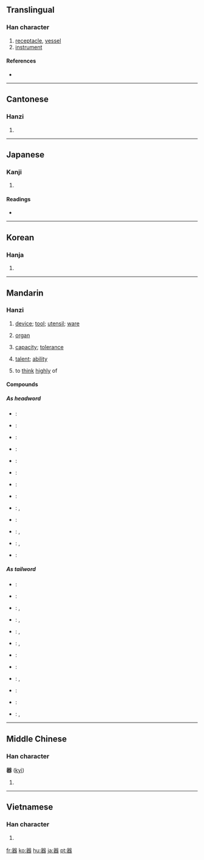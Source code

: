 {{also|噐}}
==Translingual==

===Han character===
{{Han char|rn=30|rad=口|as=13|sn=15|four=6666<sub>3</sub>|canj=口口戈大口 (RRIKR)}}

# [[receptacle]], [[vessel]]
# [[instrument]]

====References====
* {{Han ref|kx=0210.020|dkj=04349|dj=0432.260|hdz=10690.070|uh=5668|ud=22120|bh=BEB9|bd=48825}}

----

==Cantonese==

===Hanzi===
{{yue-hanzi|jyut=|y=hei3}}

# {{defn|Cantonese|sort=口13}}

----

==Japanese==

===Kanji===
{{ja-kanji|grade=4|rs=口13}}

# {{defn|Japanese}}

====Readings====
* {{ja-readings|on=[[き]] (ki)|kun=[[うつわ]] (utsuwa)}}

----

==Korean==

===Hanja===
{{ko-hanja|hangeul=기|rv=gi|mr=ki}}

# {{defn|Korean|sort=口13}}

----

==Mandarin==

===Hanzi===
{{cmn-hanzi|pin=[[qì]] ([[qi4]])|wg=ch'i<sup>4</sup>}}

# {{defn|Mandarin|sort=口13}} [[device]]; [[tool]]; [[utensil]]; [[ware]]
#: {{t|zh|器具|tr=qìjù|sc=Hani}}
# {{medical|lang=zh-cn|skey=qi4}} [[organ]]
#: {{t|zh|器官|tr=qìguān|sc=Hani}}
# [[capacity]]; [[tolerance]]
#: {{t|zh|器量|tr=qìliàng|sc=Hani}}
# [[talent]]; [[ability]]
#: {{t|zh|大器晚成|tr=dàqìwǎnchéng|sc=Hani}}
# {{literary|lang=zh-tw|skey=口13}} to [[think]] [[highly]] of
#: {{t|zh|器重|tr=qìzhòng|sc=Hani}}

====Compounds====

=====As headword=====
{{rfc-header|As headword|lang=cmn}}
* {{zh}}: {{t|zh|器材|tr=qìcái|sc=Hani}}
* {{zh}}: {{t|zh|器官|tr=qìguān|sc=Hani}}
* {{zh}}: {{t|zh|器件|tr=qìjiàn|sc=Hani}}
* {{zh}}: {{t|zh|器具|tr=qìjù|sc=Hani}}
* {{zh}}: {{t|zh|器量|tr=qìliàng|sc=Hani}}
* {{zh}}: {{t|zh|器皿|tr=qìmǐn|sc=Hani}}
* {{zh}}: {{t|zh|器物|tr=qìwǔ|sc=Hani}}
* {{zh}}: {{t|zh|器械|tr=qìxiè|sc=Hani}}
* {{zh}}: {{t|zh|器械體操|sc=Hani}}, {{t|zh|器械体操|tr=qìxiè tǐcāo|sc=Hani}}
* {{zh}}: {{t|zh|器宇|tr=qìyǔ|sc=Hani}}
* {{zh}}: {{t|zh|器樂|sc=Hani}}, {{t|zh|器乐|tr=qìyuè|sc=Hani}}
* {{zh}}: {{t|zh|器質|sc=Hani}}, {{t|zh|器质|tr=qìzhì|sc=Hani}}
* {{zh}}: {{t|zh|器重|tr=qìzhòng|sc=Hani}}

=====As tailword=====
* {{zh}}: {{t|zh|瓷器|tr=cíqì|sc=Hani}}
* {{zh}}: {{t|zh|磁器|tr=cíqì|sc=Hani}}
* {{zh}}: {{t|zh|傳聲器|sc=Hani}}, {{t|zh|传声器|tr=chuánshēngqì|sc=Hani}}
* {{zh}}: {{t|zh|電器|sc=Hani}}, {{t|zh|电器|tr=diànqì|sc=Hani}}
* {{zh}}: {{t|zh|機器|sc=Hani}}, {{t|zh|机器|tr=jīqì|sc=Hani}}
* {{zh}}: {{t|zh|擴音器|sc=Hani}}, {{t|zh|扩音器|tr=kuòyīnqì|sc=Hani}}
* {{zh}}: {{t|zh|木器|tr=mùqì|sc=Hani}}
* {{zh}}: {{t|zh|容器|tr=róngqì|sc=Hani}}
* {{zh}}: {{t|zh|鐵器|sc=Hani}}, {{t|zh|铁器|tr=tiěqì|sc=Hani}}
* {{zh}}: {{t|zh|微音器|tr=wēiyīnqì|sc=Hani}}
* {{zh}}: {{t|zh|武器|tr=wǔqì|sc=Hani}}
* {{zh}}: {{t|zh|儀器|sc=Hani}}, {{t|zh|仪器|tr=yíqì|sc=Hani}}

----

==Middle Chinese==

===Han character===
'''器''' ([[kyì]])<!--asterisk indicates that this is a reconstructed pronunciation-->

# {{defn|Middle Chinese|sort=口13}}

----

==Vietnamese==

===Han character===
{{vi-hantu|[[khí]]|rs=口13}}

# {{defn|Vietnamese|sort=口13}}

[[fr:器]]
[[ko:器]]
[[hu:器]]
[[ja:器]]
[[pt:器]]